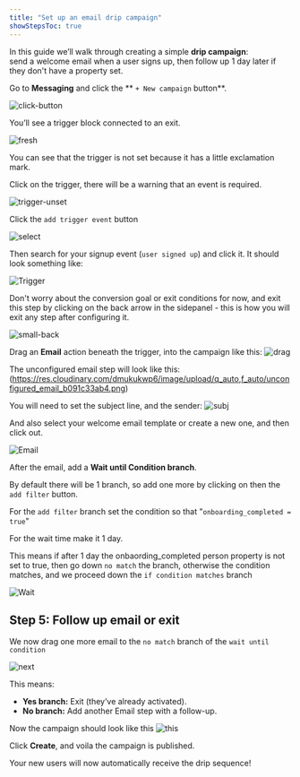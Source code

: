 ```yaml
---
title: "Set up an email drip campaign"
showStepsToc: true
---
```


In this guide we’ll walk through creating a simple **drip campaign**:  
send a welcome email when a user signs up, then follow up 1 day later if they don't have a property set.

<Steps>

<Step title="Create a campaign" badge="required">

Go to **Messaging** and click the ** `+ New campaign` button**.  

![click-button](https://res.cloudinary.com/dmukukwp6/image/upload/q_auto,f_auto/messaging_empty_state_7a76cee4f6.png)

You’ll see a trigger block connected to an exit.

![fresh](https://res.cloudinary.com/dmukukwp6/image/upload/q_auto,f_auto/fresh_campaign_aeecc715f2.png)

You can see that the trigger is not set because it has a little exclamation mark.

</Step>

<Step title="Set the trigger" badge="required">

Click on the trigger, there will be a warning that an event is required.

![trigger-unset](https://res.cloudinary.com/dmukukwp6/image/upload/q_auto,f_auto/trigger_unset_ea39720d30.png)

Click the `add trigger event` button

![select](https://res.cloudinary.com/dmukukwp6/image/upload/q_auto,f_auto/select_trigger_event_b6c080df9d.png)

Then search for your signup event (`user signed up`) and click it. It should look something like:

![Trigger](https://res.cloudinary.com/dmukukwp6/image/upload/q_auto,f_auto/trigger_event_74ae2e44d9.png)

Don't worry about the conversion goal or exit conditions for now, and exit this step by clicking on the back arrow in the sidepanel - this is how you will exit any step after configuring it.

![small-back](https://res.cloudinary.com/dmukukwp6/image/upload/q_auto,f_auto/back_arrow_8b6b01f77b.png)

</Step>

<Step title="Send the first email" badge="required">

Drag an **Email** action beneath the trigger, into the campaign like this:
![drag](https://res.cloudinary.com/dmukukwp6/image/upload/q_auto,f_auto/drag_email_07b4d22856.png)

The unconfigured email step will look like this:
(https://res.cloudinary.com/dmukukwp6/image/upload/q_auto,f_auto/unconfigured_email_b091c33ab4.png)

You will need to set the subject line, and the sender:
![subj]()

And also select your welcome email template or create a new one, and then click out.

![Email](https://res.cloudinary.com/dmukukwp6/image/upload/q_auto,f_auto/onboarding_email_acb053e59d.png)


</Step>

<Step title="Wait until condition branch" badge="required">

After the email, add a **Wait until Condition branch**.  

By default there will be 1 branch, so add one more by clicking on then the `add filter` button.

For the `add filter` branch set the condition so that "`onboarding_completed = true`"

For the wait time make it 1 day.

This means if after 1 day the onbaording_completed person property is not set to true, then go down `no match` the branch, otherwise the condition matches, and we proceed down the `if condition matches` branch

![Wait](https://res.cloudinary.com/dmukukwp6/image/upload/q_auto,f_auto/wait_until_cond_50ec1f7eea.png)

## Step 5: Follow up email or exit

We now drag one more email to the `no match` branch of the `wait until condition`

![next](https://res.cloudinary.com/dmukukwp6/image/upload/q_auto,f_auto/next_email_ebb71d38d8.png)

This means:

- **Yes branch:** Exit (they’ve already activated).
- **No branch:** Add another Email step with a follow-up.

</Step>

<Step title="Review and launch" badge="required">

Now the campaign should look like this ![this](https://res.cloudinary.com/dmukukwp6/image/upload/q_auto,f_auto/complete_onboarding_workflow_09c6e2c6ad.png)

Click **Create**, and voila the campaign is published.

Your new users will now automatically receive the drip sequence!

</Step>

</Steps>